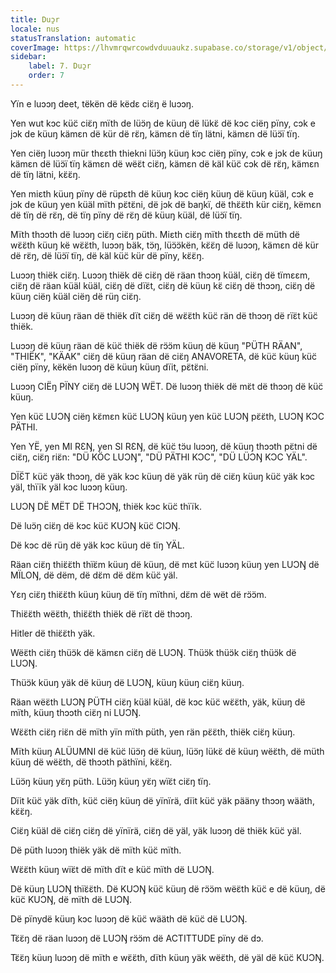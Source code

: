 ```yaml
---
title: Duɔ̱r
locale: nus
statusTranslation: automatic
coverImage: https://lhvmrqwrcowdvduuaukz.supabase.co/storage/v1/object/public/strapi-uploads/small_cover-educacion-fundamental.webp-2d51a7828a2b1309555be27f7e2a61a0.webp
sidebar:
    label: 7. Duɔ̱r
    order: 7
---
```

Yïn e luɔɔŋ deet, tëkën dë këdɛ ciɛ̈ŋ ë luɔɔŋ.

Yen wut kɔc küc̈ ciɛ̈ŋ mïth de lüɔ̈ŋ de küuŋ dë lükɛ̈ dë kɔc ciëŋ pïny, cɔk e jɔk de küuŋ kämɛn dë kür dë rɛ̈ŋ, kämɛn dë tïŋ lätni, kämɛn dë lüɔ̈ï tïŋ.

Yen ciëŋ luɔɔŋ mür thɛɛth thiekni lüɔ̈ŋ küuŋ kɔc ciëŋ pïny, cɔk e jɔk de küuŋ kämɛn dë lüɔ̈ï tïŋ kämɛn dë wëɛ̈t ciɛ̈ŋ, kämɛn dë käl küc̈ cɔk dë rɛ̈ŋ, kämɛn dë tïŋ lätni, kɛ̈ɛ̈ŋ.

Yen miɛth küuŋ pïny dë rüpɛth dë küuŋ kɔc ciëŋ küuŋ dë küuŋ küäl, cɔk e jɔk de küuŋ yen küäl mïth pɛ̈tɛ̈ni, dë jɔk dë baŋkï, dë thɛ̈ɛ̈th kür ciɛ̈ŋ, këmɛn dë tïŋ dë rɛ̈ŋ, dë tïŋ pïny dë rɛ̈ŋ dë küuŋ küäl, dë lüɔ̈ï tïŋ.

Mïth thɔɔth dë luɔɔŋ ciɛ̈ŋ ciɛ̈ŋ püth. Miɛth ciɛ̈ŋ mïth thɛɛth dë müth dë wɛ̈ɛ̈th küuŋ kë wɛ̈ɛ̈th, luɔɔŋ bäk, tɔ̈ŋ, lüɔ̈ɔ̈kën, kɛ̈ɛ̈ŋ dë luɔɔŋ, kämɛn dë kür dë rɛ̈ŋ, dë lüɔ̈ï tïŋ, dë käl küc̈ kür dë pïny, kɛ̈ɛ̈ŋ.

Luɔɔŋ thiëk ciɛ̈ŋ. Luɔɔŋ thiëk dë ciɛ̈ŋ dë räan thɔɔŋ küäl, ciɛ̈ŋ dë tïmɛɛm, ciɛ̈ŋ dë räan küäl küäl, ciɛ̈ŋ dë dïɛ̈t, ciɛ̈ŋ dë küuŋ kɛ̈ ciɛ̈ŋ dë thɔɔŋ, ciɛ̈ŋ dë küuŋ ciëŋ küäl ciëŋ dë rüŋ ciɛ̈ŋ.

Luɔɔŋ dë küuŋ räan dë thiëk dït ciɛ̈ŋ dë wɛ̈ɛ̈th küc̈ rän dë thɔɔŋ dë rïɛ̈t küc̈ thiëk.

Luɔɔŋ dë küuŋ räan dë küc̈ thiëk dë rɔ̈ɔ̈m küuŋ dë küuŋ "PÜTH RÄAN", "THIËK", "KÄAK" ciɛ̈ŋ dë küuŋ räan dë ciɛ̈ŋ ANAVORETA, dë küc̈ küuŋ küc̈ ciëŋ pïny, këkën luɔɔŋ dë küuŋ küuŋ dïit, pɛ̈tɛ̈ni.

Luɔɔŋ CIËŋ PÏNY ciɛ̈ŋ dë LUƆŊ WËT. Dë luɔɔŋ thiëk dë mɛ̈t dë thɔɔŋ dë küc̈ küuŋ.

Yen küc̈ LUƆŊ ciëŋ kɛ̈mɛn küc̈ LUƆŊ küuŋ yen küc̈ LUƆŊ pɛ̈ɛ̈th, LUƆŊ KƆC PÄTHI.

Yen YË, yen MI RƐŊ, yen SI RƐŊ, dë küc̈ tɔ̈u luɔɔŋ, dë küuŋ thɔɔth pɛ̈tni dë ciɛ̈ŋ, ciɛ̈ŋ riɛ̈n: "DÜ KÖC LUƆŊ", "DÜ PÄTHI KƆC", "DÜ LÜƆŊ KƆC YÄL".

DÏƐ̈T küc̈ yäk thɔɔŋ, dë yäk kɔc küuŋ dë yäk rüŋ dë ciɛ̈ŋ küuŋ küc̈ yäk kɔc yäl, thïïk yäl kɔc luɔɔŋ küuŋ.

LUƆŊ DË MËT DË THƆƆŊ, thiëk kɔc küc̈ thïïk.

Dë luɔ̈ŋ ciɛ̈ŋ dë kɔc küc̈ KUƆŊ küc̈ CIƆŊ.

Dë kɔc dë rüŋ dë yäk kɔc küuŋ dë tïŋ YÄL.

Räan ciɛ̈ŋ thiɛ̈ɛ̈th thïɛ̈m küuŋ dë küuŋ, dë mɛt küc̈ luɔɔŋ küuŋ yen LUƆŊ dë MÏLOŊ, dë dëm, dë dɛ̈m dë dɛ̈m küc̈ yäl.

Yɛŋ ciɛ̈ŋ thiɛ̈ɛ̈th küuŋ küuŋ dë tïŋ mïthni, dɛ̈m dë wët dë rɔ̈ɔ̈m.

Thiɛ̈ɛ̈th wëɛ̈th, thiɛ̈ɛ̈th thiëk dë rïɛ̈t dë thɔɔŋ.

Hitler dë thiɛ̈ɛ̈th yäk.

Wëɛ̈th ciɛ̈ŋ thüɔ̈k dë kämɛn ciɛ̈ŋ dë LUƆŊ. Thüɔ̈k thüɔ̈k ciɛ̈ŋ thüɔ̈k dë LUƆŊ.

Thüɔ̈k küuŋ yäk dë küuŋ dë LUƆŊ, küuŋ küuŋ ciɛ̈ŋ küuŋ.

Räan wëɛ̈th LUƆŊ PÜTH ciɛ̈ŋ küäl küäl, dë kɔc küc̈ wɛ̈ɛ̈th, yäk, küuŋ dë mïth, küuŋ thɔɔth ciɛ̈ŋ ni LUƆŊ.

Wɛ̈ɛ̈th ciɛ̈ŋ riɛ̈n dë mïth yïn mïth püth, yen rän pɛ̈ɛ̈th, thiëk ciɛ̈ŋ küuŋ.

Mïth küuŋ ALÜUMNI dë küc̈ lüɔ̈ŋ dë küuŋ, lüɔ̈ŋ lükɛ̈ dë küuŋ wëɛ̈th, dë müth küuŋ dë wëɛ̈th, dë thɔɔth päthïni, kɛ̈ɛ̈ŋ.

Lüɔ̈ŋ küuŋ yɛ̈ŋ püth. Lüɔ̈ŋ küuŋ yɛ̈ŋ wïɛ̈t ciɛ̈ŋ tïŋ.

Dïit küc̈ yäk dïth, küc̈ ciëŋ küuŋ dë yïnïrä, dïit küc̈ yäk pääny thɔɔŋ wääth, kɛ̈ɛ̈ŋ.

Ciɛ̈ŋ küäl dë ciɛ̈ŋ ciɛ̈ŋ dë yïnïrä, ciɛ̈ŋ dë yäl, yäk luɔɔŋ dë thiëk küc̈ yäl.

Dë püth luɔɔŋ thiëk yäk dë mïth küc̈ mïth.

Wɛ̈ɛ̈th küuŋ wïɛ̈t dë mïth dït e küc̈ mïth dë LUƆŊ.

Dë küuŋ LUƆŊ thïɛ̈ɛ̈th. Dë KUƆŊ küc̈ küuŋ dë rɔ̈ɔ̈m wëɛ̈th küc̈ e dë küuŋ, dë küc̈ KUƆŊ, dë mïth dë LUƆŊ.

Dë pïnydë küuŋ kɔc luɔɔŋ dë küc̈ wääth dë küc̈ dë LUƆŊ.

Tɛ̈ɛ̈ŋ dë räan luɔɔŋ dë LUƆŊ rɔ̈ɔ̈m dë ACTITTUDE pïny dë dɔ.

Tɛ̈ɛ̈ŋ küuŋ luɔɔŋ dë mïth e wɛ̈ɛ̈th, dïth küuŋ yäk wëɛ̈th, dë yäl dë küc̈ KUƆŊ.

